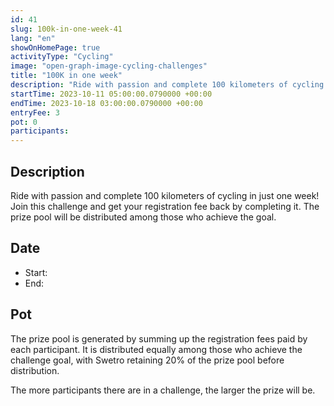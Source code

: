 ```yaml
---
id: 41
slug: 100k-in-one-week-41
lang: "en"
showOnHomePage: true
activityType: "Cycling"
image: "open-graph-image-cycling-challenges"
title: "100K in one week"
description: "Ride with passion and complete 100 kilometers of cycling in just one week! Join this challenge and get your registration fee back by completing it. The prize pool will be distributed among those who achieve the goal."
startTime: 2023-10-11 05:00:00.0790000 +00:00
endTime: 2023-10-18 03:00:00.0790000 +00:00
entryFee: 3
pot: 0
participants:
---
```



## Description

Ride with passion and complete 100 kilometers of cycling in just one week! Join this challenge and get your registration fee back by completing it. The prize pool will be distributed among those who achieve the goal.

## Date

- Start: <LocalDate dateUtc={frontmatter.startTime} client:load />
- End: <LocalDate dateUtc={frontmatter.endTime} client:load />

## Pot

The prize pool is generated by summing up the registration fees paid by each participant. It is distributed equally among those who achieve the challenge goal, with Swetro retaining 20% of the prize pool before distribution.

The more participants there are in a challenge, the larger the prize will be.
